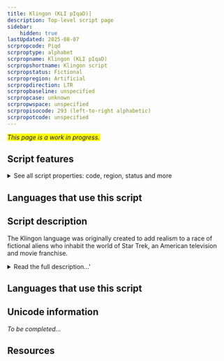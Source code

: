 ```yaml
---
title: Klingon (KLI pIqaD)]
description: Top-level script page
sidebar:
    hidden: true
lastUpdated: 2025-08-07
scrpropcode: Piqd
scrproptype: alphabet
scrpropname: Klingon (KLI pIqaD)
scrpropshortname: Klingon script
scrpropstatus: Fictional
scrpropregion: Artificial
scrpropdirection: LTR
scrpropbaseline: unspecified
scrpropcase: unknown
scrpropwspace: unspecified
scrpropisocode: 293 (left-to-right alphabetic)
scrpropotcode: unspecified
---
```


<span style='background-color:yellow'>_This page is a work in progress._</span>


## Script features

<details>
<summary> See all script properties: code, region, status and more</summary>
<ScriptInfo />
</details>

## Languages that use this script

<WsList script='Piqd' wsMax='5' />

## Script description

The Klingon language was originally created to add realism to a race of fictional aliens who inhabit the world of Star Trek, an American television and movie franchise.

<details><summary>Read the full description...'</summary>_Not yet available._</details>

## Languages that use this script

<WsList script='Piqd' wsMax='5' />

## Unicode information

_To be completed..._

## Resources

<ScriptResources detailSummary='seemore' />

